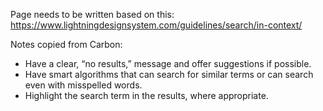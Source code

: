 Page needs to be written based on this: https://www.lightningdesignsystem.com/guidelines/search/in-context/

Notes copied from Carbon: 

- Have a clear, “no results,” message and offer suggestions if possible.
- Have smart algorithms that can search for similar terms or can search even with misspelled words.
- Highlight the search term in the results, where appropriate.
